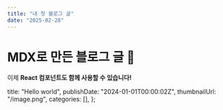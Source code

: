 ```yaml
---
title: "내 첫 블로그 글"
date: "2025-02-28"
---
```


# MDX로 만든 블로그 글 🚀

이제 **React 컴포넌트도 함께 사용할 수 있습니다!**

  title: "Hello world",
  publishDate: "2024-01-01T00:00:02Z",
  thumbnailUrl: "/image.png",
  categories: [],
};
